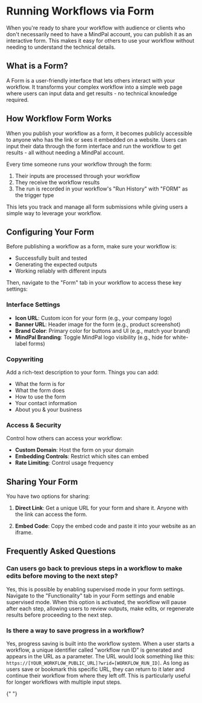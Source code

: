 # Running Workflows via Form

When you're ready to share your workflow with audience or clients who don't necessarily need to have a MindPal account, you can publish it as an interactive form. This makes it easy for others to use your workflow without needing to understand the technical details.

## What is a Form?

A Form is a user-friendly interface that lets others interact with your workflow. It transforms your complex workflow into a simple web page where users can input data and get results - no technical knowledge required.

## How Workflow Form Works

When you publish your workflow as a form, it becomes publicly accessible to anyone who has the link or sees it embedded on a website. Users can input their data through the form interface and run the workflow to get results - all without needing a MindPal account.

Every time someone runs your workflow through the form:

1. Their inputs are processed through your workflow
2. They receive the workflow results
3. The run is recorded in your workflow's "Run History" with "FORM" as the trigger type

This lets you track and manage all form submissions while giving users a simple way to leverage your workflow.

## Configuring Your Form

Before publishing a workflow as a form, make sure your workflow is:

- Successfully built and tested
- Generating the expected outputs
- Working reliably with different inputs

Then, navigate to the "Form" tab in your workflow to access these key settings:

### Interface Settings

- **Icon URL**: Custom icon for your form (e.g., your company logo)
- **Banner URL**: Header image for the form (e.g., product screenshot)
- **Brand Color**: Primary color for buttons and UI (e.g., match your brand)
- **MindPal Branding**: Toggle MindPal logo visibility (e.g., hide for white-label forms)

### Copywriting

Add a rich-text description to your form. Things you can add:

- What the form is for
- What the form does
- How to use the form
- Your contact information
- About you & your business

### Access & Security

Control how others can access your workflow:

- **Custom Domain**: Host the form on your domain
- **Embedding Controls**: Restrict which sites can embed
- **Rate Limiting**: Control usage frequency

## Sharing Your Form

You have two options for sharing:

1. **Direct Link**: Get a unique URL for your form and share it. Anyone with the link can access the form.

2. **Embed Code**: Copy the embed code and paste it into your website as an iframe.

## Frequently Asked Questions

### Can users go back to previous steps in a workflow to make edits before moving to the next step?

Yes, this is possible by enabling supervised mode in your form settings. Navigate to the "Functionality" tab in your Form settings and enable supervised mode. When this option is activated, the workflow will pause after each step, allowing users to review outputs, make edits, or regenerate results before proceeding to the next step.

### Is there a way to save progress in a workflow?

Yes, progress saving is built into the workflow system. When a user starts a workflow, a unique identifier called "workflow run ID" is generated and appears in the URL as a parameter. The URL would look something like this: `https://[YOUR_WORKFLOW_PUBLIC_URL]?wrid=[WORKFLOW_RUN_ID]`. As long as users save or bookmark this specific URL, they can return to it later and continue their workflow from where they left off. This is particularly useful for longer workflows with multiple input steps.


<PageFooter />{" "}
